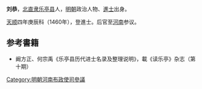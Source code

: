 {{Otheruses|劉恭|other=同名或類似名的其它條目描述}}
'''刘恭'''，[[北直隶|北直隶]][[乐亭县|乐亭县]]人，[[明朝|明朝]]政治人物、[[進士|進士]]出身。

[[天顺_(明朝)|天顺]]四年庚辰科（1460年），登進士。后官至[[河南|河南]]参议。

== 参考書籍 ==
*阚方正、何宗禹《乐亭县历代进士名录及整理说明》，載《读乐亭》杂志（第十期）
{{明朝人物小作品}}
{{天順四年庚辰科殿試金榜}}

[[Category:明朝河南布政使司參議|Category:明朝河南布政使司參議]]